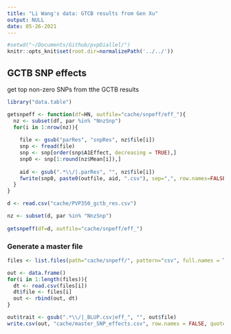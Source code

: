 ```yaml
---
title: "Li Wang's data: GTCB results from Gen Xu"
output: NULL
date: 05-26-2021
---
```


```r
#setwd("~/Documents/Github/pvpDiallel/")
knitr::opts_knit$set(root.dir=normalizePath('../../'))
```


## GCTB SNP effects

get top non-zero SNPs from tthe GCTB results

```r
library("data.table")

getsnpeff <- function(df=HN, outfile="cache/snpeff/eff_"){
  nz <- subset(df, par %in% "NnzSnp")
  for(i in 1:nrow(nz)){
    
    file <- gsub("parRes", "snpRes", nz$file[i])
    snp <- fread(file)
    snp <- snp[order(snp$A1Effect, decreasing = TRUE),]
    snp0 <- snp[1:round(nz$Mean[i]),]
    
    aid <- gsub(".*\\/|.parRes", "", nz$file[i])
    fwrite(snp0, paste0(outfile, aid, ".csv"), sep=",", row.names=FALSE, quote=FALSE)
  }
}

d <- read.csv("cache/PVP350_gctb_res.csv")

nz <- subset(d, par %in% "NnzSnp")
  
getsnpeff(df=d, outfile="cache/snpeff/eff_")  


```


### Generate a master file

```r
files <- list.files(path="cache/snpeff/", pattern="csv", full.names = T)

out <- data.frame()
for(i in 1:length(files)){
  dt <- read.csv(files[i]) 
  dt$file <- files[i]
  out <- rbind(out, dt)
}

out$trait <- gsub(".*\\/|_BLUP.csv|eff_", "", out$file)
write.csv(out, "cache/master_SNP_effects.csv", row.names = FALSE, quote=FALSE)
```

